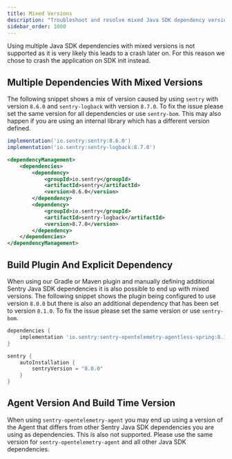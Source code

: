 ```yaml
---
title: Mixed Versions
description: "Troubleshoot and resolve mixed Java SDK dependency versions."
sidebar_order: 1000
---
```


Using multiple Java SDK dependencies with mixed versions is not supported as it is very likely this leads to a crash later on. For this reason we chose to crash the application on SDK init instead.

## Multiple Dependencies With Mixed Versions

The following snippet shows a mix of version caused by using `sentry` with version `8.6.0` and `sentry-logback` with version `8.7.0`. To fix the issue please set the same version for all dependencies or <PlatformLink to="/configuration/bill-of-materials/">use `sentry-bom`</PlatformLink>. This may also happen if you are using an internal library which has a different version defined.

```groovy {tabTitle:Gradle}{filename:build.gradle}
implementation('io.sentry:sentry:8.6.0')
implementation('io.sentry:sentry-logback:8.7.0')
```
```xml {tabTitle:Maven}{filename:pom.xml}
<dependencyManagement>
    <dependencies>
        <dependency>
            <groupId>io.sentry</groupId>
            <artifactId>sentry</artifactId>
            <version>8.6.0</version>
        </dependency>
        <dependency>
            <groupId>io.sentry</groupId>
            <artifactId>sentry-logback</artifactId>
            <version>8.7.0</version>
        </dependency>
    </dependencies>
</dependencyManagement>
```

## Build Plugin And Explicit Dependency

When using our Gradle or Maven plugin and manually defining additional Sentry Java SDK dependencies it is also possible to end up with mixed versions. The following snippet shows the plugin being configured to use version `8.0.0` but there is also an additional dependency that has been set to version `8.1.0`. To fix the issue please set the same version or <PlatformLink to="/configuration/bill-of-materials/">use `sentry-bom`</PlatformLink>.

```groovy {tabTitle:Gradle}{filename:build.gradle}
dependencies {
	implementation 'io.sentry:sentry-opentelemetry-agentless-spring:8.1.0'
}

sentry {
	autoInstallation {
		sentryVersion = "8.0.0"
	}
}
```

## Agent Version And Build Time Version

When using `sentry-opentelemetry-agent` you may end up using a version of the Agent that differs from other Sentry Java SDK dependencies you are using as dependencies. This is also not supported. Please use the same version for `sentry-opentelemetry-agent` and all other Java SDK dependencies.
